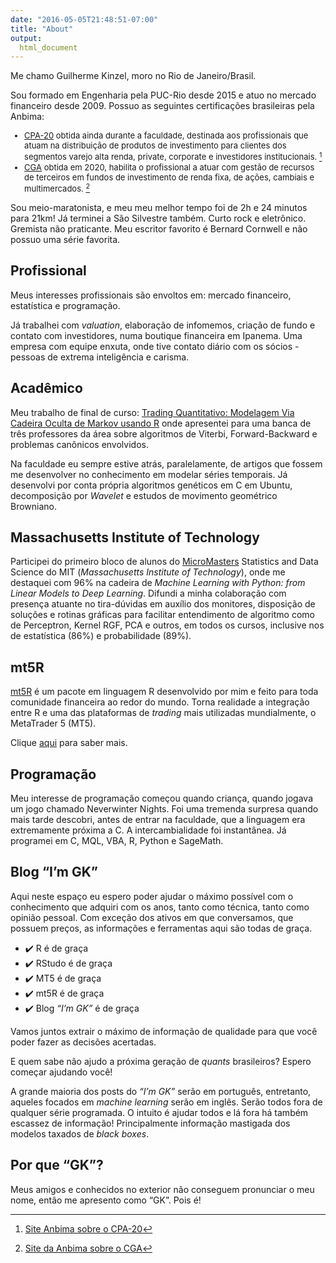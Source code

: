 ```yaml
---
date: "2016-05-05T21:48:51-07:00"
title: "About"
output: 
  html_document
---
```


Me chamo Guilherme Kinzel, moro no Rio de Janeiro/Brasil.

Sou formado em Engenharia pela PUC-Rio desde 2015 e atuo no mercado financeiro desde 2009. Possuo as seguintes certificações brasileiras pela Anbima: 

<font size = "2">

* [CPA-20](https://www.anbima.com.br/pt_br/educar/certificacoes/cpa-20.htm) obtida ainda durante a faculdade, destinada aos profissionais que atuam na distribuição de produtos de investimento para clientes dos segmentos varejo alta renda, private, corporate e investidores institucionais. [^1]
* [CGA](https://www.anbima.com.br/pt_br/educar/certificacoes/cga.htm) obtida em 2020, habilita o profissional a atuar com gestão de recursos de terceiros em fundos de investimento de renda fixa, de ações, cambiais e multimercados. [^2]

</font>

Sou meio-maratonista, e meu meu melhor tempo foi de 2h e 24 minutos para 21km! Já terminei a São Silvestre também. Curto rock e eletrônico. Gremista não praticante. Meu escritor favorito é Bernard Cornwell e não possuo uma série favorita.

## Profissional

Meus interesses profissionais são envoltos em: mercado financeiro, estatística e programação.

Já trabalhei com *valuation*, elaboração de infomemos, criação de fundo e contato com investidores, numa boutique financeira em Ipanema. Uma empresa com equipe enxuta, onde tive contato diário com os sócios - pessoas de extrema inteligência e carisma.

## Acadêmico

Meu trabalho de final de curso: [Trading Quantitativo: Modelagem Via Cadeira Oculta de Markov usando R](https://www.maxwell.vrac.puc-rio.br/colecao.php?strSecao=resultado&nrSeq=28556@1) onde apresentei para uma banca de três professores da área sobre algoritmos de Viterbi, Forward-Backward e problemas canônicos envolvidos.

Na faculdade eu sempre estive atrás, paralelamente, de artigos que fossem me desenvolver no conhecimento em modelar séries temporais. Já desenvolvi por conta própria algoritmos genéticos em C em Ubuntu, decomposição por *Wavelet* e estudos de movimento geométrico Browniano.

## Massachusetts Institute of Technology

Participei do primeiro bloco de alunos do [MicroMasters](https://micromasters.mit.edu/) Statistics and Data Science do MIT (*Massachusetts Institute of Technology*), onde me destaquei com 96% na cadeira de *Machine Learning with Python: from Linear Models to Deep Learning*. Difundi a minha colaboração com presença atuante no tira-dúvidas em auxílio dos monitores, disposição de soluções e rotinas gráficas para facilitar entendimento de algoritmo como de Perceptron, Kernel RGF, PCA e outros, em todos os cursos, inclusive nos de estatística (86%) e probabilidade (89%).

## mt5R

[mt5R](https://kinzel.github.io/mt5R/) é um pacote em linguagem R desenvolvido por mim e feito para toda comunidade financeira ao redor do mundo. Torna realidade a integração entre R e uma das plataformas de *trading* mais utilizadas mundialmente, o MetaTrader 5 (MT5). 

Clique [aqui](https://kinzel.github.io/mt5r/) para saber mais.

## Programação

Meu interesse de programação começou quando criança, quando jogava um jogo chamado Neverwinter Nights. Foi uma tremenda surpresa quando mais tarde descobri, antes de entrar na faculdade, que a linguagem era extremamente próxima a C. A intercambialidade foi instantânea. Já programei em C, MQL, VBA, R, Python e SageMath.

## Blog "I'm GK"

Aqui neste espaço eu espero poder ajudar o máximo possível com o conhecimento que adquiri com os anos, tanto como técnica, tanto como opinião pessoal. Com exceção dos ativos em que conversamos, que possuem preços, as informações e ferramentas aqui são todas de graça.

* ✔️️ R é de graça
* ✔️ RStudo é de graça
* ✔️ MT5 é de graça 
* ✔️ mt5R é de graça
* ✔️ Blog *"I'm GK"* é de graça

Vamos juntos extrair o máximo de informação de qualidade para que você poder fazer as decisões acertadas. 

E quem sabe não ajudo a próxima geração de *quants* brasileiros? Espero começar ajudando você!

A grande maioria dos posts do *"I'm GK"* serão em português, entretanto, aqueles focados em *machine learning* serão em inglês. Serão todos fora de qualquer série programada. O intuito é ajudar todos e lá fora há também escassez de informação! Principalmente informação mastigada dos modelos taxados de *black boxes*.

## Por que "GK"?

Meus amigos e conhecidos no exterior não conseguem pronunciar o meu nome, então me apresento como "GK". Pois é!

[^1]: [Site Anbima sobre o CPA-20](https://www.anbima.com.br/pt_br/educar/certificacoes/cpa-20.htm)
[^2]: [Site da Anbima sobre o CGA](https://www.anbima.com.br/pt_br/educar/certificacoes/cga.htm)